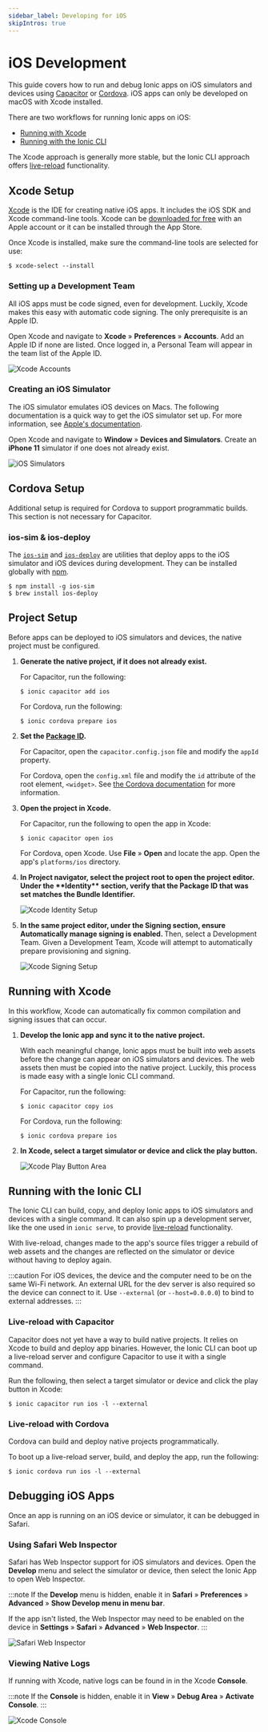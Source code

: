```yaml
---
sidebar_label: Developing for iOS
skipIntros: true
---
```


# iOS Development

This guide covers how to run and debug Ionic apps on iOS simulators and devices using [Capacitor](../reference/glossary.md#capacitor) or [Cordova](../reference/glossary.md#cordova). iOS apps can only be developed on macOS with Xcode installed.

There are two workflows for running Ionic apps on iOS:

- [Running with Xcode](#running-with-xcode)
- [Running with the Ionic CLI](#running-with-the-ionic-cli)

The Xcode approach is generally more stable, but the Ionic CLI approach offers [live-reload](../reference/glossary.md#livereload) functionality.

## Xcode Setup

[Xcode](https://developer.apple.com/xcode/) is the IDE for creating native iOS apps. It includes the iOS SDK and Xcode command-line tools. Xcode can be [downloaded for free](https://developer.apple.com/download/) with an Apple account or it can be installed through the App Store.

Once Xcode is installed, make sure the command-line tools are selected for use:

```shell
$ xcode-select --install
```

### Setting up a Development Team

All iOS apps must be code signed, even for development. Luckily, Xcode makes this easy with automatic code signing. The only prerequisite is an Apple ID.

Open Xcode and navigate to **Xcode** &raquo; **Preferences** &raquo; **Accounts**. Add an Apple ID if none are listed. Once logged in, a Personal Team will appear in the team list of the Apple ID.

![Xcode Accounts](./_assets/img/ios-xcode-accounts.png)

### Creating an iOS Simulator

The iOS simulator emulates iOS devices on Macs. The following documentation is a quick way to get the iOS simulator set up. For more information, see [Apple's documentation](https://developer.apple.com/library/content/documentation/IDEs/Conceptual/simulator_help_topics/Chapter/Chapter.html).

Open Xcode and navigate to **Window** &raquo; **Devices and Simulators**. Create an **iPhone 11** simulator if one does not already exist.

![iOS Simulators](./_assets/img/ios-xcode-simulators-setup.png)

## Cordova Setup

Additional setup is required for Cordova to support programmatic builds. This section is not necessary for Capacitor.

### ios-sim & ios-deploy

The [`ios-sim`](https://github.com/ios-control/ios-sim) and [`ios-deploy`](https://github.com/ios-control/ios-deploy) are utilities that deploy apps to the iOS simulator and iOS devices during development. They can be installed globally with [npm](../reference/glossary.md#npm).

```shell
$ npm install -g ios-sim
$ brew install ios-deploy
```

## Project Setup

Before apps can be deployed to iOS simulators and devices, the native project must be configured.

1. <strong>Generate the native project, if it does not already exist.</strong>

   For Capacitor, run the following:

   ```shell
   $ ionic capacitor add ios
   ```

   For Cordova, run the following:

   ```shell
   $ ionic cordova prepare ios
   ```

1. <strong>Set the [Package ID](../reference/glossary.md#package-id).</strong>

   For Capacitor, open the `capacitor.config.json` file and modify the `appId` property.

   For Cordova, open the `config.xml` file and modify the `id` attribute of the root element, `<widget>`. See [the Cordova documentation](https://cordova.apache.org/docs/en/latest/config_ref/#widget) for more information.

1. <strong>
     Open the project in <b>Xcode</b>.
   </strong>

   For Capacitor, run the following to open the app in Xcode:

   ```shell
   $ ionic capacitor open ios
   ```

   For Cordova, open Xcode. Use **File** &raquo; **Open** and locate the app. Open the app's `platforms/ios` directory.

1. <strong>
     In <b>Project navigator</b>, select the project root to open the project editor. Under the **Identity** section,
     verify that the Package ID that was set matches the Bundle Identifier.
   </strong>

   ![Xcode Identity Setup](./_assets/img/ios-xcode-identity-setup.png)

1. <strong>
     In the same project editor, under the <b>Signing</b> section, ensure <b>Automatically manage signing</b> is
     enabled.
   </strong> Then, select a Development Team. Given a Development Team, Xcode will attempt to automatically prepare provisioning
   and signing.

   ![Xcode Signing Setup](./_assets/img/ios-xcode-signing-setup.png)

## Running with Xcode

In this workflow, Xcode can automatically fix common compilation and signing issues that can occur.

1. <strong>Develop the Ionic app and sync it to the native project.</strong>

   With each meaningful change, Ionic apps must be built into web assets before the change can appear on iOS simulators and devices. The web assets then must be copied into the native project. Luckily, this process is made easy with a single Ionic CLI command.

   For Capacitor, run the following:

   ```shell
   $ ionic capacitor copy ios
   ```

   For Cordova, run the following:

   ```shell
   $ ionic cordova prepare ios
   ```

1. <strong>In Xcode, select a target simulator or device and click the play button.</strong>

   ![Xcode Play Button Area](./_assets/img/ios-xcode-play-button-area.png)

## Running with the Ionic CLI

The Ionic CLI can build, copy, and deploy Ionic apps to iOS simulators and devices with a single command. It can also spin up a development server, like the one used in `ionic serve`, to provide [live-reload](../reference/glossary.md#livereload) functionality.

With live-reload, changes made to the app's source files trigger a rebuild of web assets and the changes are reflected on the simulator or device without having to deploy again.

:::caution
For iOS devices, the device and the computer need to be on the same Wi-Fi network. An external URL for the dev server is also required so the device can connect to it. Use `--external` (or `--host=0.0.0.0`) to bind to external addresses.
:::

### Live-reload with Capacitor

Capacitor does not yet have a way to build native projects. It relies on Xcode to build and deploy app binaries. However, the Ionic CLI can boot up a live-reload server and configure Capacitor to use it with a single command.

Run the following, then select a target simulator or device and click the play button in Xcode:

```shell
$ ionic capacitor run ios -l --external
```

### Live-reload with Cordova

Cordova can build and deploy native projects programmatically.

To boot up a live-reload server, build, and deploy the app, run the following:

```shell
$ ionic cordova run ios -l --external
```

## Debugging iOS Apps

Once an app is running on an iOS device or simulator, it can be debugged in Safari.

### Using Safari Web Inspector

Safari has Web Inspector support for iOS simulators and devices. Open the **Develop** menu and select the simulator or device, then select the Ionic App to open Web Inspector.

:::note
If the **Develop** menu is hidden, enable it in **Safari** &raquo; **Preferences** &raquo; **Advanced** &raquo; **Show Develop menu in menu bar**.

If the app isn't listed, the Web Inspector may need to be enabled on the device in **Settings** &raquo; **Safari** &raquo; **Advanced** &raquo; **Web Inspector**.
:::

![Safari Web Inspector](./_assets/img/ios-safari-web-inspector-timelines.png)

### Viewing Native Logs

If running with Xcode, native logs can be found in in the Xcode **Console**.

:::note
If the **Console** is hidden, enable it in **View** &raquo; **Debug Area** &raquo; **Activate Console**.
:::

![Xcode Console](./_assets/img/ios-xcode-console.png)
